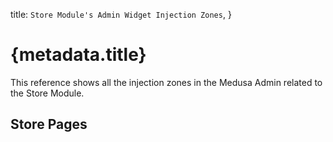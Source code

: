 
  title: `Store Module's Admin Widget Injection Zones`,
}

# {metadata.title}

This reference shows all the injection zones in the Medusa Admin related to the Store Module.

## Store Pages

<StoreContent />